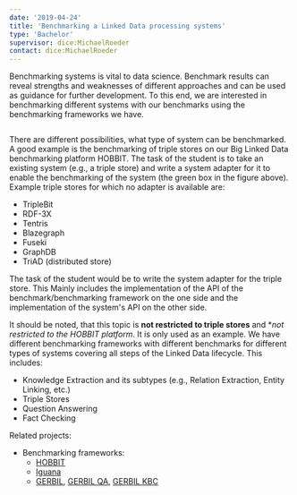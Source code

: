 ```yaml
---
date: '2019-04-24'
title: 'Benchmarking a Linked Data processing systems'
type: 'Bachelor'
supervisor: dice:MichaelRoeder
contact: dice:MichaelRoeder
---
```


Benchmarking systems is vital to data science. Benchmark results can reveal strengths and weaknesses of different approaches and can be used as guidance for further development. To this end, we are interested in benchmarking different systems with our benchmarks using the benchmarking frameworks we have.

<Image filename="Components-diagram.png" />

There are different possibilities, what type of system can be benchmarked. A good example is the benchmarking of triple stores on our Big Linked Data benchmarking platform HOBBIT. The task of the student is to take an existing system (e.g., a triple store) and write a system adapter for it to enable the benchmarking of the system (the green box in the figure above). Example triple stores for which no adapter is available are:
* TripleBit
* RDF-3X
* Tentris
* Blazegraph
* Fuseki
* GraphDB
* TriAD (distributed store)

The task of the student would be to write the system adapter for the triple store. This Mainly includes the implementation of the API of the benchmark/benchmarking framework on the one side and the implementation of the system's API on the other side.

It should be noted, that this topic is **not restricted to triple stores** and **not restricted to the HOBBIT platform*. It is only used as an example. We have different benchmarking frameworks with different benchmarks for different types of systems covering all steps of the Linked Data lifecycle. This includes:
* Knowledge Extraction and its subtypes (e.g., Relation Extraction, Entity Linking, etc.)
* Triple Stores
* Question Answering
* Fact Checking

Related projects:

* Benchmarking frameworks:
    * [HOBBIT](https://project-hobbit.eu/)
    * [Iguana](http://iguana-benchmark.eu/)
    * [GERBIL](https://w3id.org/gerbil), [GERBIL QA](https://w3id.org/gerbil/gerbil-qa), [GERBIL KBC](https://w3id.org/gerbil/gerbil-kbc)
